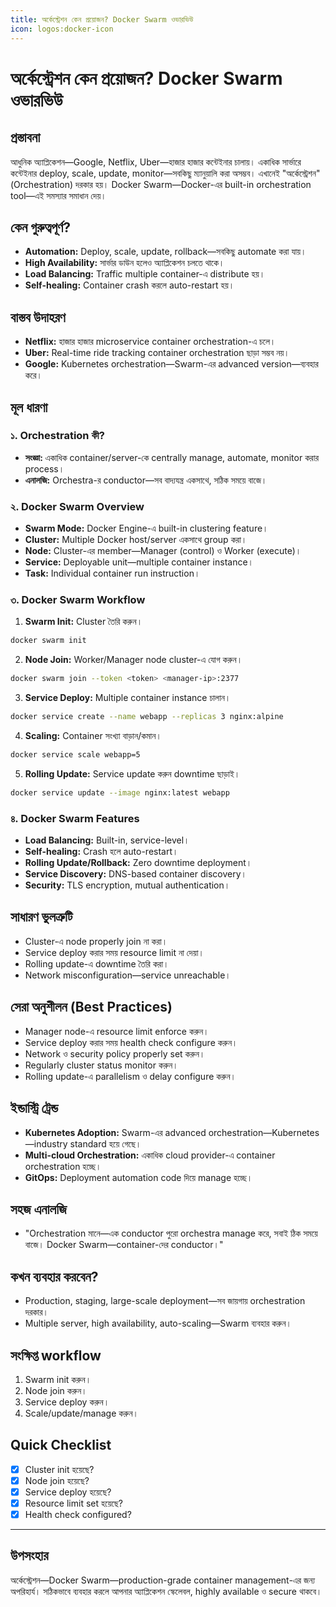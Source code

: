 ```yaml
---
title: অর্কেস্ট্রেশন কেন প্রয়োজন? Docker Swarm ওভারভিউ
icon: logos:docker-icon
---
```


# অর্কেস্ট্রেশন কেন প্রয়োজন? Docker Swarm ওভারভিউ

## প্রস্তাবনা

আধুনিক অ্যাপ্লিকেশন—Google, Netflix, Uber—হাজার হাজার কন্টেইনার চালায়। একাধিক সার্ভারে কন্টেইনার deploy, scale, update, monitor—সবকিছু ম্যানুয়ালি করা অসম্ভব। এখানেই "অর্কেস্ট্রেশন" (Orchestration) দরকার হয়। Docker Swarm—Docker-এর built-in orchestration tool—এই সমস্যার সমাধান দেয়।

## কেন গুরুত্বপূর্ণ?

- **Automation:** Deploy, scale, update, rollback—সবকিছু automate করা যায়।
- **High Availability:** সার্ভার ডাউন হলেও অ্যাপ্লিকেশন চলতে থাকে।
- **Load Balancing:** Traffic multiple container-এ distribute হয়।
- **Self-healing:** Container crash করলে auto-restart হয়।

## বাস্তব উদাহরণ

- **Netflix:** হাজার হাজার microservice container orchestration-এ চলে।
- **Uber:** Real-time ride tracking container orchestration ছাড়া সম্ভব নয়।
- **Google:** Kubernetes orchestration—Swarm-এর advanced version—ব্যবহার করে।

## মূল ধারণা

### ১. Orchestration কী?

- **সংজ্ঞা:** একাধিক container/server-কে centrally manage, automate, monitor করার process।
- **এনালজি:** Orchestra-র conductor—সব বাদ্যযন্ত্র একসাথে, সঠিক সময়ে বাজে।

### ২. Docker Swarm Overview

- **Swarm Mode:** Docker Engine-এ built-in clustering feature।
- **Cluster:** Multiple Docker host/server একসাথে group করা।
- **Node:** Cluster-এর member—Manager (control) ও Worker (execute)।
- **Service:** Deployable unit—multiple container instance।
- **Task:** Individual container run instruction।

### ৩. Docker Swarm Workflow

1. **Swarm Init:** Cluster তৈরি করুন।

```bash
docker swarm init
```

2. **Node Join:** Worker/Manager node cluster-এ যোগ করুন।

```bash
docker swarm join --token <token> <manager-ip>:2377
```

3. **Service Deploy:** Multiple container instance চালান।

```bash
docker service create --name webapp --replicas 3 nginx:alpine
```

4. **Scaling:** Container সংখ্যা বাড়ান/কমান।

```bash
docker service scale webapp=5
```

5. **Rolling Update:** Service update করুন downtime ছাড়াই।

```bash
docker service update --image nginx:latest webapp
```

### ৪. Docker Swarm Features

- **Load Balancing:** Built-in, service-level।
- **Self-healing:** Crash হলে auto-restart।
- **Rolling Update/Rollback:** Zero downtime deployment।
- **Service Discovery:** DNS-based container discovery।
- **Security:** TLS encryption, mutual authentication।

## সাধারণ ভুলত্রুটি

- Cluster-এ node properly join না করা।
- Service deploy করার সময় resource limit না দেয়া।
- Rolling update-এ downtime তৈরি করা।
- Network misconfiguration—service unreachable।

## সেরা অনুশীলন (Best Practices)

- Manager node-এ resource limit enforce করুন।
- Service deploy করার সময় health check configure করুন।
- Network ও security policy properly set করুন।
- Regularly cluster status monitor করুন।
- Rolling update-এ parallelism ও delay configure করুন।

## ইন্ডাস্ট্রি ট্রেন্ড

- **Kubernetes Adoption:** Swarm-এর advanced orchestration—Kubernetes—industry standard হয়ে গেছে।
- **Multi-cloud Orchestration:** একাধিক cloud provider-এ container orchestration হচ্ছে।
- **GitOps:** Deployment automation code দিয়ে manage হচ্ছে।

## সহজ এনালজি

- "Orchestration মানে—এক conductor পুরো orchestra manage করে, সবাই ঠিক সময়ে বাজে। Docker Swarm—container-দের conductor।"

## কখন ব্যবহার করবেন?

- Production, staging, large-scale deployment—সব জায়গায় orchestration দরকার।
- Multiple server, high availability, auto-scaling—Swarm ব্যবহার করুন।

## সংক্ষিপ্ত workflow

1. Swarm init করুন।
2. Node join করুন।
3. Service deploy করুন।
4. Scale/update/manage করুন।

## Quick Checklist

- [x] Cluster init হয়েছে?
- [x] Node join হয়েছে?
- [x] Service deploy হয়েছে?
- [x] Resource limit set হয়েছে?
- [x] Health check configured?

---

## উপসংহার

অর্কেস্ট্রেশন—Docker Swarm—production-grade container management-এর জন্য অপরিহার্য। সঠিকভাবে ব্যবহার করলে আপনার অ্যাপ্লিকেশন স্কেলেবল, highly available ও secure থাকবে।

